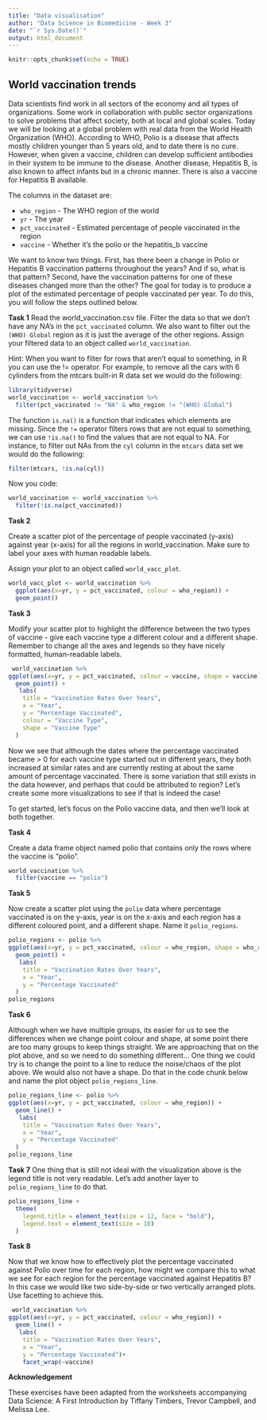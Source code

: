 ```yaml
---
title: "Data visualisation"
author: "Data Science in Biomedicine - Week 3"
date: "`r Sys.Date()`"
output: html_document
---
```


```r
knitr::opts_chunk$set(echo = TRUE)
```

## World vaccination trends 

Data scientists find work in all sectors of the economy and all types of organizations. Some work in collaboration with public sector organizations to solve problems that affect society, both at local and global scales. Today we will be looking at a global problem with real data from the World Health Organization (WHO). According to WHO, Polio is a disease that affects mostly children younger than 5 years old, and to date there is no cure. However, when given a vaccine, children can develop sufficient antibodies in their system to be immune to the disease. Another disease, Hepatitis B, is also known to affect infants but in a chronic manner. There is also a vaccine for Hepatitis B available.

The columns in the dataset are:

- `who_region` - The WHO region of the world
- `yr` - The year
- `pct_vaccinated` - Estimated percentage of people vaccinated in the region
- `vaccine` - Whether it's the polio or the hepatitis_b vaccine

We want to know two things. First, has there been a change in Polio or Hepatitis B vaccination patterns throughout the years? And if so, what is that pattern? Second, have the vaccination patterns for one of these diseases changed more than the other? The goal for today is to produce a plot of the estimated percentage of people vaccinated per year. To do this, you will follow the steps outlined below.

**Task 1**
Read the world_vaccination.csv file. Filter the data so that we don't have any NA's in the `pct_vaccinated` column. We also want to filter out the `(WHO) Global` region as it is just the average of the other regions. Assign your filtered data to an object called `world_vaccination`.

Hint: When you want to filter for rows that aren't equal to something, in R you can use the != operator. For example, to remove all the cars with 6 cylinders from the mtcars built-in R data set we would do the following:
```r
library(tidyverse)
world_vaccination <- world_vaccination %>% 
  filter(pct_vaccinated != "NA" & who_region != "(WHO) Global")
```

The function `is.na()` is a function that indicates which elements are missing. Since the `!=` operator filters rows that are not equal to something, we can use `!is.na()` to find the values that are not equal to NA. For instance, to filter out NAs from the `cyl` column in the `mtcars` data set we would do the following:

```r
filter(mtcars, !is.na(cyl))
```

Now you code:
```r
world_vaccination <- world_vaccination %>% 
  filter(!is.na(pct_vaccinated))
```

**Task 2**

Create a scatter plot of the percentage of people vaccinated (y-axis) against year (x-axis) for all the regions in world_vaccination. Make sure to label your axes with human readable labels.

Assign your plot to an object called `world_vacc_plot`.

```r
world_vacc_plot <- world_vaccination %>% 
  ggplot(aes(x=yr, y = pct_vaccinated, colour = who_region)) +
  geom_point()
```


**Task 3**

Modify your scatter plot to highlight the difference between the two types of vaccine - give each vaccine type a different colour and a different shape. 
Remember to change all the axes and legends so they have nicely formatted, human-readable labels. 

```r
 world_vaccination %>% 
ggplot(aes(x=yr, y = pct_vaccinated, colour = vaccine, shape = vaccine)) +
  geom_point() +
   labs(
    title = "Vaccination Rates Over Years",
    x = "Year",
    y = "Percentage Vaccinated",
    colour = "Vaccine Type",
    shape = "Vaccine Type"
  ) 

```

Now we see that although the dates where the percentage vaccinated became > 0 for each vaccine type started out in different years, they both increased at similar rates and are currently resting at about the same amount of percentage vaccinated. There is some variation that still exists in the data however, and perhaps that could be attributed to region? Let's create some more visualizations to see if that is indeed the case!

To get started, let's focus on the Polio vaccine data, and then we'll look at both together.

**Task 4**

Create a data frame object named polio that contains only the rows where the vaccine is "polio".

```r

world_vaccination %>% 
  filter(vaccine == "polio")

```

**Task 5**

Now create a scatter plot using the `polio` data where percentage vaccinated is on the y-axis, year is on the x-axis and each region has a different coloured point, and a different shape. Name it `polio_regions`. 

```r

polio_regions <- polio %>% 
ggplot(aes(x=yr, y = pct_vaccinated, colour = who_region, shape = who_region)) +
  geom_point() +
   labs(
    title = "Vaccination Rates Over Years",
    x = "Year",
    y = "Percentage Vaccinated"
  ) 
polio_regions
```

**Task 6**

Although when we have multiple groups, its easier for us to see the differences when we change point colour and shape, at some point there are too many groups to keep things straight. We are approaching that on the plot above, and so we need to do something different... One thing we could try is to change the point to a line to reduce the noise/chaos of the plot above. We would also not have a shape. Do that in the code chunk below and name the plot object `polio_regions_line`.


```r
polio_regions_line <- polio %>% 
ggplot(aes(x=yr, y = pct_vaccinated, colour = who_region)) +
  geom_line() +
   labs(
    title = "Vaccination Rates Over Years",
    x = "Year",
    y = "Percentage Vaccinated"
  ) 
polio_regions_line
```

**Task 7**
One thing that is still not ideal with the visualization above is the legend title is not very readable. Let's add another layer to `polio_regions_line` to do that.

```r
polio_regions_line + 
  theme(
    legend.title = element_text(size = 12, face = "bold"),  
    legend.text = element_text(size = 10) 
  )
```

**Task 8**

Now that we know how to effectively plot the percentage vaccinated against Polio over time for each region, how might we compare this to what we see for each region for the percentage vaccinated against Hepatitis B? In this case we would like two side-by-side or two vertically arranged plots. Use facetting to achieve this.

```r
 world_vaccination %>% 
ggplot(aes(x=yr, y = pct_vaccinated, colour = who_region)) +
  geom_line() +
   labs(
    title = "Vaccination Rates Over Years",
    x = "Year",
    y = "Percentage Vaccinated")+
    facet_wrap(~vaccine)
```

**Acknowledgement**

These exercises have been adapted from the worksheets accompanying Data Science: A First Introduction by Tiffany Timbers, Trevor Campbell, and Melissa Lee.
